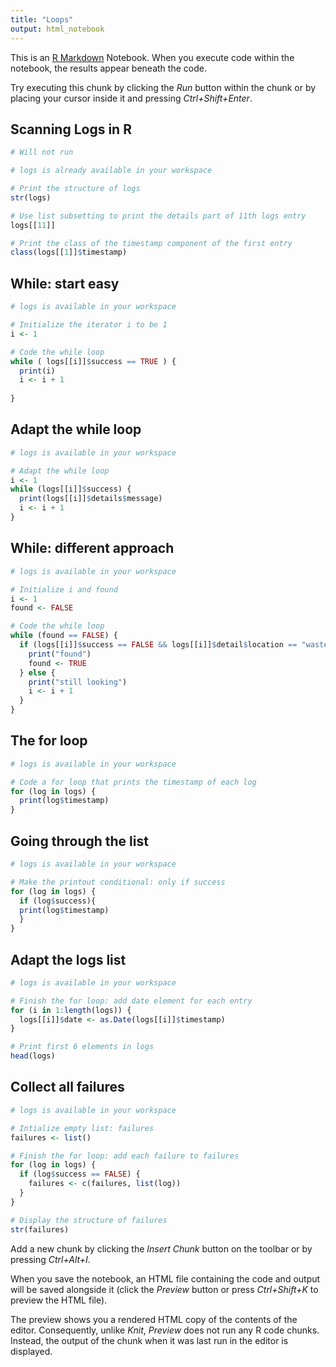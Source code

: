 ```yaml
---
title: "Loops"
output: html_notebook
---
```


This is an [R Markdown](http://rmarkdown.rstudio.com) Notebook. When you execute code within the notebook, the results appear beneath the code. 

Try executing this chunk by clicking the *Run* button within the chunk or by placing your cursor inside it and pressing *Ctrl+Shift+Enter*. 

## Scanning Logs in R

```r
# Will not run

# logs is already available in your workspace

# Print the structure of logs
str(logs)

# Use list subsetting to print the details part of 11th logs entry
logs[[11]]

# Print the class of the timestamp component of the first entry
class(logs[[1]]$timestamp)
```

## While: start easy

```r
# logs is available in your workspace

# Initialize the iterator i to be 1
i <- 1

# Code the while loop
while ( logs[[i]]$success == TRUE ) {
  print(i)
  i <- i + 1
  
}
```

## Adapt the while loop

```r
# logs is available in your workspace

# Adapt the while loop
i <- 1
while (logs[[i]]$success) {
  print(logs[[i]]$details$message)
  i <- i + 1
}
```

## While: different approach

```r
# logs is available in your workspace

# Initialize i and found
i <- 1
found <- FALSE

# Code the while loop
while (found == FALSE) {
  if (logs[[i]]$success == FALSE && logs[[i]]$detail$location == "waste") {
    print("found")
    found <- TRUE
  } else {
    print("still looking")
    i <- i + 1
  }
}
```

## The for loop

```r
# logs is available in your workspace

# Code a for loop that prints the timestamp of each log
for (log in logs) {
  print(log$timestamp)
}
```

## Going through the list

```r
# logs is available in your workspace

# Make the printout conditional: only if success
for (log in logs) {
  if (log$success){
  print(log$timestamp)
  }
}
```

## Adapt the logs list

```r
# logs is available in your workspace

# Finish the for loop: add date element for each entry
for (i in 1:length(logs)) {
  logs[[i]]$date <- as.Date(logs[[i]]$timestamp)
}

# Print first 6 elements in logs
head(logs)
```

## Collect all failures

```r
# logs is available in your workspace

# Intialize empty list: failures
failures <- list()

# Finish the for loop: add each failure to failures
for (log in logs) {
  if (log$success == FALSE) {
    failures <- c(failures, list(log))
  }
}

# Display the structure of failures
str(failures)
```


Add a new chunk by clicking the *Insert Chunk* button on the toolbar or by pressing *Ctrl+Alt+I*.

When you save the notebook, an HTML file containing the code and output will be saved alongside it (click the *Preview* button or press *Ctrl+Shift+K* to preview the HTML file).

The preview shows you a rendered HTML copy of the contents of the editor. Consequently, unlike *Knit*, *Preview* does not run any R code chunks. Instead, the output of the chunk when it was last run in the editor is displayed.
